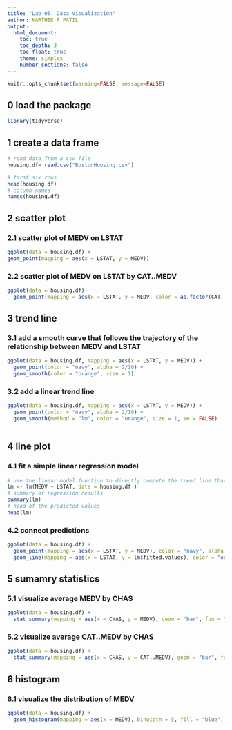 ```yaml
---
title: "Lab-05: Data Visualization"
author: KARTHIK R PATIL
output:
  html_document:
    toc: true
    toc_depth: 3
    toc_float: true
    theme: simplex
    number_sections: false
---
```


```r
knitr::opts_chunk$set(warning=FALSE, message=FALSE)
```

## 0 load the package 
```r
library(tidyverse)


```

## 1 create a data frame 
```r
# read data from a csv file 
housing.df= read.csv("BostonHousing.csv")

# first six rows 
head(housing.df)
# column names 
names(housing.df)
```

## 2 scatter plot

### 2.1 scatter plot of MEDV on LSTAT 
```r
ggplot(data = housing.df) + 
geom_point(mapping = aes(x = LSTAT, y = MEDV))

```

### 2.2 scatter plot of MEDV on LSTAT by CAT..MEDV
```r

ggplot(data = housing.df)+
  geom_point(mapping = aes(x = LSTAT, y = MEDV, color = as.factor(CAT..MEDV)))

```

## 3 trend line

### 3.1 add a smooth curve that follows the trajectory of the relationship between MEDV and LSTAT 
```r
ggplot(data = housing.df, mapping = aes(x = LSTAT, y = MEDV)) + 
  geom_point(color = "navy", alpha = 2/10) +
  geom_smooth(color = "orange", size = 1)


```

### 3.2 add a linear trend line
```r
ggplot(data = housing.df, mapping = aes(x = LSTAT, y = MEDV)) + 
  geom_point(color = "navy", alpha = 2/10) +
  geom_smooth(method = "lm", color = "orange", size = 1, se = FALSE)
 
```

## 4 line plot 

### 4.1 fit a simple linear regression model 
```r
# use the linear model function to directly compute the trend line that best fits the data
lm <- lm(MEDV ~ LSTAT, data = housing.df )
# summary of regression results  
summary(lm)
# head of the predicted values
head(lm)

```


### 4.2 connect predictions 
```r
ggplot(data = housing.df) +
  geom_point(mapping = aes(x = LSTAT, y = MEDV), color = "navy", alpha = 2/10) +
  geom_line(mapping = aes(x = LSTAT, y = lm$fitted.values), color = "orange", size = 1)

```

## 5 sumamry statistics 

### 5.1 visualize average MEDV by CHAS 
```r
ggplot(data = housing.df) + 
  stat_summary(mapping = aes(x = CHAS, y = MEDV), geom = "bar", fun = "mean", fill = "blue")

```

### 5.2 visualize average CAT..MEDV by CHAS 
```r
ggplot(data = housing.df) + 
  stat_summary(mapping = aes(x = CHAS, y = CAT..MEDV), geom = "bar", fun = "mean", fill = "blue")
```

## 6 histogram

### 6.1 visualize the distribution of MEDV  
```r
ggplot(data = housing.df) + 
  geom_histogram(mapping = aes(x = MEDV), binwidth = 5, fill = "blue", color = "white")

```